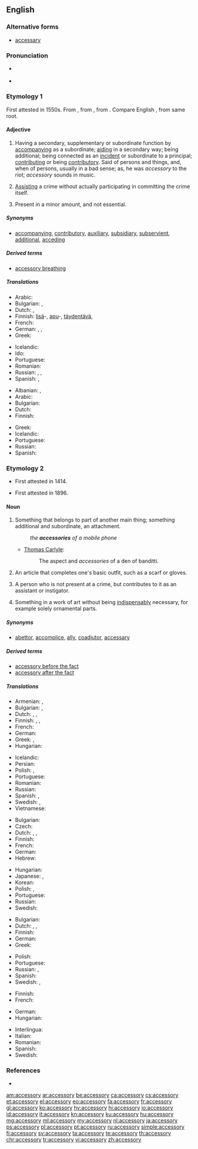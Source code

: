 ==English==

===Alternative forms===
* {{sense|noun}} [[accessary]]

===Pronunciation===
* {{a|GenAm}} {{IPA|/əkˈsɛsəɹi/|/ækˈsɛsəɹi/|lang=en}}
* {{a|RP}} {{IPA|/əkˈsɛsəɹi/|/ækˈsɛsəɹi/|/əkˈsɛsɹi/|/ækˈsɛsɹi/|lang=en}}

===Etymology 1===
First attested in 1550s. From {{etyl|enm|en}} {{term|accessorie|lang=enm}} {{etyl|ML.|en}} {{m|la|accessōrius}}, from {{etyl|la|en}} {{term|accessor||helper, subordinate|lang=la}}, from {{etyl|la|en}} {{term|accessus|lang=la}}. Compare English {{term|access|lang=en}}, from same root.

====Adjective====
{{en-adj}}

# Having a secondary, supplementary or subordinate function by [[accompanying]] as a subordinate; [[aiding]] in a secondary way; being additional; being connected as an [[incident]] or subordinate to a principal; [[contributing]] or being [[contributory]]. Said of persons and things, and, when of persons, usually in a bad sense; as, he was ''accessory'' to the riot; ''accessory'' sounds in music.
# {{context|legal|lang=en}} [[assist|Assisting]] a crime without actually participating in committing the crime itself.
# Present in a minor amount, and not essential.

=====Synonyms=====
* {{sense|having a secondary function}} [[accompanying]], [[contributory]], [[auxiliary]], [[subsidiary]], [[subservient]], [[additional]], [[acceding]]

=====Derived terms=====
* [[accessory breathing]]

=====Translations=====
{{trans-top|having a supplementary function}}
* Arabic: {{t|ar|كمالي}}
* Bulgarian: {{t+|bg|спомагателен}}, {{t+|bg|допълнителен}}
* Dutch: {{t|nl|meegeleverd}}, {{t+|nl|toegevoegd}}
* Finnish: [[lisä]]-, [[apu]]-, [[täydentää|täydentävä]], {{t+|fi|ylimääräinen}}
* French: {{t+|fr|accessoire}}
* German: {{t+|de|nebensächlich}}, {{t+|de|zusätzlich}}, {{t|de|begleitend}}
* Greek: {{t+|el|εξάρτημα|n}}
{{trans-mid}}
* Icelandic: {{t|is|fylgihlutur|m}}
* Ido: {{t+|io|acesora}}
* Portuguese: {{t+|pt|acessório}}
* Romanian: {{t+|ro|accesoriu}}
* Russian: {{t+|ru|вспомога́тельный}}, {{t+|ru|доба́вочный}}, {{t+|ru|дополни́тельный}}
* Spanish: {{t+|es|accesorio}}, {{t+|es|auxiliar}}
{{trans-bottom}}

{{trans-top|assisting a crime}}
* Albanian: {{t+|sq|bashkëfajtor|m}}, {{t|sq|bashkëfajtore|f}}
* Arabic: {{t+|ar|مساعد}}
* Bulgarian: {{t|bg|съучастнически}}
* Dutch: {{t+|nl|medeplichtig}}
* Finnish: {{t|fi|avustava}}
{{trans-mid}}
* Greek: {{t+|el|συνεργός|m|f}}
* Icelandic: {{t|is|vitorðsmaður|m}}
* Portuguese: {{t+|pt|cúmplice}}
* Russian: {{t|ru|соуча́ствующий}}
* Spanish: {{t|es|cómplice}}
{{trans-bottom}}

===Etymology 2===
* {{sense|legal}} First attested in 1414.
* {{sense|fashion}} First attested in 1896.

====Noun====
{{en-noun|accessories}}

# Something that belongs to part of another main thing; something additional and subordinate, an attachment.
#: ''the '''accessories''' of a mobile phone''
#* {{rfdate}} [[w:Thomas Carlyle|Thomas Carlyle]]:
#*: The aspect and ''accessories'' of a den of banditti.
# {{context|fashion|lang=en}} An article that completes one's basic outfit, such as a scarf or gloves.
# {{context|legal|lang=en}} A person who is not present at a crime, but contributes to it as an assistant or instigator.
# {{context|art|lang=en}} Something in a work of art without being [[indispensably]] necessary, for example solely ornamental parts.

=====Synonyms=====
* {{sense|one who assists in or instigates an offense}} [[abettor]], [[accomplice]], [[ally]], [[coadjutor]], [[accessary]]

=====Derived terms=====
* [[accessory before the fact]]
* [[accessory after the fact]]

=====Translations=====
{{trans-top|that which belongs to something else deemed the principal, attachment}}
* Armenian: {{t|hy|պիտույք}}, {{t|hy|պարագա}}
* Bulgarian: {{t+|bg|допълнение}}, {{t+|bg|принадлежност}}
* Dutch: {{t+|nl|accessoire|n}}, {{t+|nl|aanhangsel|n}}, {{t+|nl|toebehoren|n}}
* Finnish: {{t+|fi|lisävaruste}}, {{t|fi|varuste}}, {{t+|fi|tarvike}}
* French: {{t+|fr|accessoire|m}}
* German: {{t+|de|Zubehör|n}}
* Greek: {{t|el|παρελκόμενο|n}}, {{t+|el|συμπλήρωμα|n}}
* Hungarian: {{t+|hu|tartozék}}
{{trans-mid}}
* Icelandic: {{t|is|fylgihlutir}}
* Persian: {{t|fa|آکسسوار|tr=âksesuâr|sc=fa-Arab}}
* Polish: {{t|pl|akcesorium|n}}, {{t|pl|akcesoria|p}}
* Portuguese: {{t+|pt|acessório|m}}
* Romanian: {{t+|ro|accesoriu|n}}
* Russian: {{t+|ru|принадле́жность|f}}
* Spanish: {{t+|es|accesorio|m}}, {{t+|es|complemento|m}}
* Swedish: {{t+|sv|tillbehör|n}}, {{t+|sv|accessoar|c}}
* Vietnamese: {{t|vi|phụ kiện đính kèm}}
{{trans-bottom}}

{{trans-top|clothing accessory}}
* Bulgarian: {{t+|bg|аксесоар}}
* Czech: {{t|cs|doplněk|m}}
* Dutch: {{t+|nl|accessoire|n}}, {{t+|nl|aanhangsel|n}}, {{t+|nl|toebehoren|n}}
* Finnish: {{t+|fi|asuste}}
* French: {{t+|fr|accessoire|m}}
* German: {{t+|de|Accessoire|n}}
* Hebrew: {{t|he|אקססורי|m|tr=aksésori|sc=Hebr}}
{{trans-mid}}
* Hungarian: {{t+|hu|kiegészítő}}
* Japanese: {{t|ja|アクセサリー|tr=akusesarii}}, {{t|ja|持ち物|tr=[[もちもの]], mochimono}}
* Korean: {{t+|ko|액세서리}}
* Polish: {{t+|pl|dodatek|m}}, {{t|pl|dodatki|p}}
* Portuguese: {{t+|pt|acessório|m}}
* Russian: {{t+|ru|аксессуа́р|m}}
* Swedish: {{t+|sv|accessoar|c}}
{{trans-bottom}}

{{trans-top|contributor to an offense}}
* Bulgarian: {{t+|bg|съучастник}}
* Dutch: {{t+|nl|medeplichtige|m|f}}, {{t+|nl|handlanger|m}}, {{t|nl|handlangster|f}}
* Finnish: {{t|fi|avunantaja}}
* German: {{t+|de|Beihilfe|f}}
* Greek: {{t+|el|συνεργός|m|f}}
{{trans-mid}}
* Polish: {{t|pl|współsprawca|m}}
* Portuguese: {{t|pt|cúmplice|m-f}}
* Russian: {{t+|ru|соуча́стник|m}}, {{t+|ru|соуча́стница|f}}
* Spanish: {{t|es|cómplice|m|f}}
* Swedish: {{t|sv|medbrottsling|c}}, {{t+|sv|medhjälpare|c}}
{{trans-bottom}}

{{trans-top|unessential part in a work of art}}
* Finnish: {{t+|fi|koriste}}
* French: {{t+|fr|accessoire|m}}
{{trans-mid}}
* German: {{t+|de|Accessoire|n}}
* Hungarian: {{t+|hu|bűntárs}}
{{trans-bottom}}

{{checktrans-top}}
* Interlingua: {{t-check|ia|accessorio}}
* Italian: {{t-check|it|accessorio|m}}
* Romanian: {{t-check|ro|accesoriu|n}}
* Spanish: {{t-check|es|accesorio|m}}
* Swedish: {{t-check|sv|tillbehör}}
{{trans-bottom}}

===References===
* {{R:Webster 1913}}
<references/>

[[am:accessory]]
[[ar:accessory]]
[[be:accessory]]
[[ca:accessory]]
[[cs:accessory]]
[[et:accessory]]
[[el:accessory]]
[[eo:accessory]]
[[fa:accessory]]
[[fr:accessory]]
[[gl:accessory]]
[[ko:accessory]]
[[hy:accessory]]
[[hi:accessory]]
[[io:accessory]]
[[id:accessory]]
[[it:accessory]]
[[kn:accessory]]
[[ku:accessory]]
[[hu:accessory]]
[[mg:accessory]]
[[ml:accessory]]
[[my:accessory]]
[[nl:accessory]]
[[ja:accessory]]
[[ps:accessory]]
[[pl:accessory]]
[[pt:accessory]]
[[ru:accessory]]
[[simple:accessory]]
[[fi:accessory]]
[[sv:accessory]]
[[ta:accessory]]
[[te:accessory]]
[[th:accessory]]
[[chr:accessory]]
[[tr:accessory]]
[[vi:accessory]]
[[zh:accessory]]